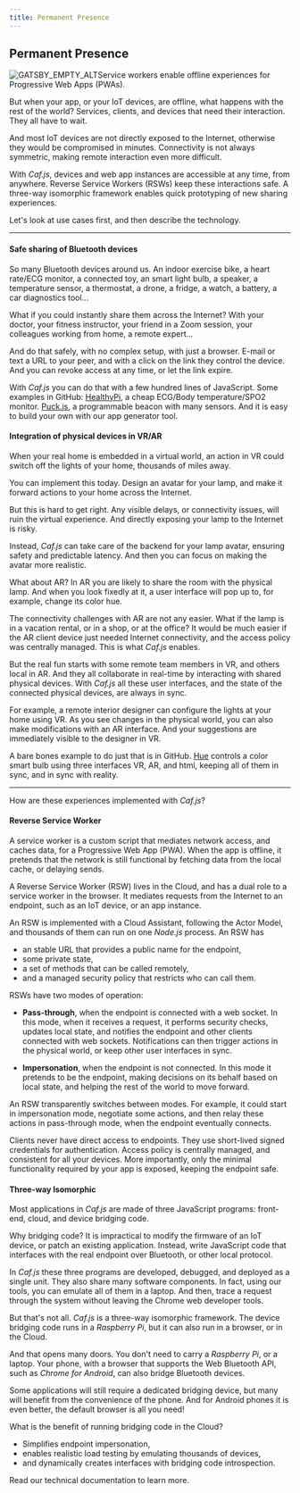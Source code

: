 ```yaml
---
title: Permanent Presence
---
```


## Permanent Presence

![GATSBY_EMPTY_ALT](../images/florian-wehde-yNJ9unY2OnE-unsplash-crop.jpg)Service workers enable offline experiences for Progressive Web Apps (PWAs).

But when your app, or your IoT devices, are offline, what happens with the rest of the world? Services, clients, and devices that need their interaction. They all have to wait.

And most IoT devices are not directly exposed to the Internet, otherwise they would be compromised in minutes. Connectivity is not always symmetric, making remote interaction even more difficult.

With *Caf.js*, devices and web app instances are accessible at any time, from anywhere. Reverse Service Workers (RSWs) keep these interactions safe. A three-way isomorphic framework enables quick prototyping of new sharing experiences.

Let's look at use cases first, and then describe the technology.

<hr/>

#### Safe sharing of Bluetooth devices

So many Bluetooth devices around us. An indoor exercise bike, a heart rate/ECG monitor, a connected toy, an smart light bulb, a speaker, a temperature sensor, a thermostat, a drone, a fridge, a watch, a battery, a car diagnostics tool...

What if you could instantly share them across the Internet? With your doctor, your fitness instructor, your friend in a Zoom session, your colleagues working from home, a remote expert...

And do that safely, with no complex setup, with just a browser. E-mail or text a URL to your peer, and with a click on the link they control the device. And you can revoke access at any time, or let the link expire.

With *Caf.js* you can do that with a few hundred lines of JavaScript. Some examples in GitHub: [HealthyPi](https://github.com/cafjs/caf_healthypi.git), a cheap ECG/Body temperature/SPO2 monitor. [Puck.js](https://github.com/cafjs/caf_hellopuckjs.git), a programmable beacon with many sensors. And it is easy to build your own with our app generator <Link to="/docs/documentation#three-way-isomorphic">tool</Link>.

#### Integration of physical devices in VR/AR

When your real home is embedded in a virtual world, an action in VR could switch off the lights of your home, thousands of miles away.

You can implement this today. Design an avatar for your lamp, and make it forward actions to your home across the Internet.

But this is hard to get right. Any visible delays, or connectivity issues, will ruin the virtual experience. And directly exposing your lamp to the Internet is risky.

Instead, *Caf.js* can take care of the backend for your lamp avatar, ensuring safety and predictable latency. And then you can focus on making the avatar more realistic.

What about AR? In AR you are likely to share the room with the physical lamp. And when you look fixedly at it, a user interface will pop up to, for example, change its color hue.

The connectivity challenges with AR are not any easier. What if the lamp is in a vacation rental, or in a shop, or at the office? It would be much easier if the AR client device just needed Internet connectivity, and the access policy was centrally managed. This is what *Caf.js* enables.

But the real fun starts with some remote team members in VR, and others local in AR. And they all collaborate in real-time by interacting with shared physical devices. With *Caf.js* all these user interfaces, and the state of the connected physical devices, are always in sync.

For example, a remote interior designer can configure the lights at your home using VR. As you see changes in the physical world, you can also make modifications with an AR interface. And your suggestions are immediately visible to the designer in VR.

A bare bones example to do just that is in GitHub. [Hue](https://github.com/cafjs/caf_hellohue.git) controls a color smart bulb using three interfaces VR, AR, and html, keeping all of them in sync, and in sync with reality.

<hr/>

How are these experiences implemented with *Caf.js*?

#### Reverse Service Worker

A service worker is a custom script that mediates network access, and caches data, for a Progressive Web App (PWA). When the app is offline, it pretends that the network is still functional by fetching data from the local cache, or delaying sends.

A Reverse Service Worker (RSW) lives in the Cloud, and has a dual role to a service worker in the browser. It mediates requests from the Internet to an endpoint, such as an IoT device, or an app instance.

An RSW is implemented with a <Link to="/docs/documentation#cloud-assistant">Cloud Assistant</Link>, following the Actor Model, and thousands of them can run on one *Node.js* process. An RSW has

* an stable URL that provides a public name for the endpoint,
* some private state,
* a set of methods that can be called remotely,
* and a managed security policy that restricts who can call them.

RSWs have two modes of operation:

* **Pass-through**, when the endpoint is connected with a web socket. In this mode, when it receives a request, it performs security checks, updates local state, and notifies the endpoint and other clients connected with web sockets. Notifications can then trigger actions in the physical world, or keep other user interfaces in sync.

* **Impersonation**, when the endpoint is not connected. In this mode it pretends to be the endpoint, making decisions on its behalf based on local state, and helping the rest of the world to move forward.

An RSW transparently switches between modes. For example, it could start in impersonation mode, negotiate some actions, and then relay these actions in pass-through mode, when the endpoint eventually connects.

Clients never have direct access to endpoints. They use short-lived signed credentials for <Link to="/docs/documentation#client">authentication</Link>. Access policy is <Link to="/docs/documentation#trusted-bus">centrally managed</Link>, and consistent for all your devices. More importantly, only the minimal functionality required by your app is exposed, keeping the endpoint safe.

#### Three-way Isomorphic

Most applications in *Caf.js* are made of three JavaScript programs: front-end, cloud, and device bridging code.

Why bridging code? It is impractical to modify the firmware of an IoT device, or patch an existing application. Instead, write JavaScript code that interfaces with the real endpoint over Bluetooth, or other local protocol.

In *Caf.js* these three programs are developed, debugged, and deployed as a single unit. They also share many software components. In fact, using our <Link to="/docs/documentation#add-device">tools</Link>, you can emulate all of them in a laptop. And then, trace a request through the system without leaving the Chrome web developer tools.

But that's not all. *Caf.js* is a three-way isomorphic framework. The device bridging code runs in a *Raspberry Pi*, but it can also run in a browser, or in the Cloud.

And that opens many doors. You don't need to carry a *Raspberry Pi*, or a laptop. Your phone, with a browser that supports the Web Bluetooth API, such as *Chrome for Android*, can also bridge Bluetooth devices.

Some applications will still require a  dedicated bridging device, but many will benefit from the convenience of the phone. And for Android phones it is even better, the default browser is all you need!

What is the benefit of running bridging code in the Cloud?

* Simplifies endpoint impersonation,
* enables realistic load testing by emulating thousands of devices,
* and dynamically creates interfaces with bridging code introspection.

Read our <Link to="/docs/documentation">technical documentation</Link> to learn more.
